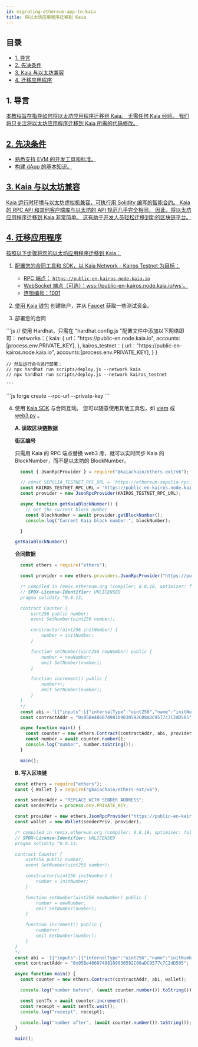 ```yaml
---
id: migrating-ethereum-app-to-kaia
title: 将以太坊应用程序迁移到 Kaia
---
```



## 目录<a href="#table-of-contents" id="table-of-contents" />

* [1. 导言](#1-introduction)
* [2. 先决条件](#2-prerequisites)
* [3. Kaia 与以太坊兼容](#2-kaia-has-ethereum-compatibility)
* [4. 迁移应用程序](#4-migrate-app)

## 1. 导言<a href="#1-introduction" id="1-introduction" />

本教程旨在指导如何将以太坊应用程序迁移到 Kaia。 无需任何 Kaia 经验。 我们将只关注将以太坊应用程序迁移到 Kaia 所需的代码修改。

## 2. 先决条件<a href="#2-prerequisites" id="2-prerequisites" />

* 熟悉支持 EVM 的开发工具和标准。
* 构建 dApp 的基本知识。

## 3. Kaia 与以太坊兼容<a href="#2-kaia-has-ethereum-compatibility" id="2-kaia-has-ethereum-compatibility" />

Kaia 运行时环境与以太坊虚拟机兼容，可执行用 Solidity 编写的智能合约。 Kaia 的 RPC API 和其他客户端库与以太坊的 API 规范几乎完全相同。 因此，将以太坊应用程序迁移到 Kaia 非常简单。 这有助于开发人员轻松迁移到新的区块链平台。

## 4. 迁移应用程序<a href="#2-migrate-app" id="2-nigrate-app" />

按照以下步骤将您的以太坊应用程序迁移到 Kaia：

1. 配置您的合同工具和 SDK，以 Kaia Network - Kairos Testnet 为目标：
   * RPC 端点： `https://public-en-kairos.node.kaia.io`
   * WebSocket 端点（可选）：wss://public-en-kairos.node.kaia.io/ws\`。
   * 连锁编号：1001

2. 使用 [Kaia 钱包](https://www.kaiawallet.io/) 创建账户，并从 [Faucet](https://faucet.kaia.io) 获取一些测试资金。

3. 部署您的合同

<Tabs>
  <TabItem value="硬帽" label="硬礼帽">
    ```js
    // 使用 Hardhat，只需在 "hardhat.config.js "配置文件中添加以下网络即可：
    networks：{
    	kaia: {
    	  url："https://public-en.node.kaia.io",
    		accounts:[process.env.PRIVATE_KEY],
      },
    	kairos_testnet：{
    		url："https://public-en-kairos.node.kaia.io", 
    		accounts:[process.env.PRIVATE_KEY],
    	}
    }

    // 然后运行命令进行部署：
    // npx hardhat run scripts/deploy.js --network kaia
    // npx hardhat run scripts/deploy.js --network kairos_testnet

    ```
  </TabItem>

  <TabItem value="铸造厂" label="铸造厂">
    ```js
    forge create --rpc-url<rpc_url> --private-key<private_key> <path_to_contract> 
    ```
  </TabItem>
</Tabs>

4. 使用 [Kaia SDK](https://github.com/kaiachain/kaia-sdk) 与合同互动。 您可以随意使用其他工具包，如 [viem](../../references/sdk/viem/viem.md) 或 [web3.py](../../references/sdk/web3py-ext/getting-started.md) 。

   **A. 读取区块链数据**

   **街区编号**

   只需用 Kaia 的 RPC 端点替换 web3 库，就可以实时同步 Kaia 的 BlockNumber，而不是以太坊的 BlockNumber。

   ```js
     const { JsonRpcProvider } = require("@kaiachain/ethers-ext/v6");

     // const SEPOLIA_TESTNET_RPC_URL = 'https://ethereum-sepolia-rpc.publicnode.com'
     const KAIROS_TESTNET_RPC_URL = 'https://public-en-kairos.node.kaia.io/'
     const provider = new JsonRpcProvider(KAIROS_TESTNET_RPC_URL);

     async function getKaiaBlockNumber() {
       // Get the current block number
       const blockNumber = await provider.getBlockNumber();
       console.log("Current Kaia block number:", blockNumber);

     }

   getKaiaBlockNumber()

   ```

   **合同数据**

   ```js
     const ethers = require("ethers");

     const provider = new ethers.providers.JsonRpcProvider("https://public-en-kairos.node.kaia.io");

     /* compiled in remix.ethereum.org (compiler: 0.8.18, optimizer: false)
     // SPDX-License-Identifier: UNLICENSED
     pragma solidity ^0.8.13;

     contract Counter {
         uint256 public number;
         event SetNumber(uint256 number);

         constructor(uint256 initNumber) {
             number = initNumber;
         }

         function setNumber(uint256 newNumber) public {
             number = newNumber;
             emit SetNumber(number);
         }

         function increment() public {
             number++;
             emit SetNumber(number);
         }
     }
     */
     const abi = '[{"inputs":[{"internalType":"uint256","name":"initNumber","type":"uint256"}],"stateMutability":"nonpayable","type":"constructor"},{"anonymous":false,"inputs":[{"indexed":false,"internalType":"uint256","name":"number","type":"uint256"}],"name":"SetNumber","type":"event"},{"inputs":[],"name":"increment","outputs":[],"stateMutability":"nonpayable","type":"function"},{"inputs":[],"name":"number","outputs":[{"internalType":"uint256","name":"","type":"uint256"}],"stateMutability":"view","type":"function"},{"inputs":[{"internalType":"uint256","name":"newNumber","type":"uint256"}],"name":"setNumber","outputs":[],"stateMutability":"nonpayable","type":"function"}]';
     const contractAddr = "0x95Be48607498109030592C08aDC9577c7C2dD505";

     async function main() {
       const counter = new ethers.Contract(contractAddr, abi, provider);
       const number = await counter.number();
       console.log("number", number.toString());
     }

     main();
   ```

   **B. 写入区块链**

   ```js
   const ethers = require("ethers");
   const { Wallet } = require("@kaiachain/ethers-ext/v6");

   const senderAddr = "REPLACE WITH SENDER ADDRESS";
   const senderPriv = process.env.PRIVATE_KEY;

   const provider = new ethers.JsonRpcProvider("https://public-en-kairos.node.kaia.io");
   const wallet = new Wallet(senderPriv, provider);

   /* compiled in remix.ethereum.org (compiler: 0.8.18, optimizer: false)
   // SPDX-License-Identifier: UNLICENSED
   pragma solidity ^0.8.13;

   contract Counter {
       uint256 public number;
       event SetNumber(uint256 number);

       constructor(uint256 initNumber) {
           number = initNumber;
       }

       function setNumber(uint256 newNumber) public {
           number = newNumber;
           emit SetNumber(number);
       }

       function increment() public {
           number++;
           emit SetNumber(number);
       }
   }
   */
   const abi = '[{"inputs":[{"internalType":"uint256","name":"initNumber","type":"uint256"}],"stateMutability":"nonpayable","type":"constructor"},{"anonymous":false,"inputs":[{"indexed":false,"internalType":"uint256","name":"number","type":"uint256"}],"name":"SetNumber","type":"event"},{"inputs":[],"name":"increment","outputs":[],"stateMutability":"nonpayable","type":"function"},{"inputs":[],"name":"number","outputs":[{"internalType":"uint256","name":"","type":"uint256"}],"stateMutability":"view","type":"function"},{"inputs":[{"internalType":"uint256","name":"newNumber","type":"uint256"}],"name":"setNumber","outputs":[],"stateMutability":"nonpayable","type":"function"}]';
   const contractAddr = "0x95Be48607498109030592C08aDC9577c7C2dD505";

   async function main() {
     const counter = new ethers.Contract(contractAddr, abi, wallet);

     console.log("number before", (await counter.number()).toString());

     const sentTx = await counter.increment();
     const receipt = await sentTx.wait();
     console.log("receipt", receipt);

     console.log("number after", (await counter.number()).toString());
   }

   main();

   ```
